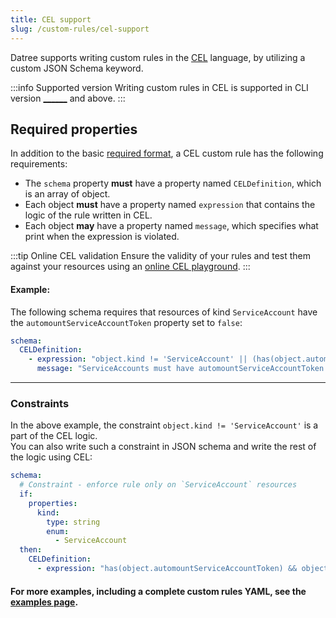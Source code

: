 ```yaml
---
title: CEL support
slug: /custom-rules/cel-support
---
```


Datree supports writing custom rules in the [CEL](https://github.com/google/cel-spec) language, by utilizing a custom JSON Schema keyword.

:::info Supported version
Writing custom rules in CEL is supported in CLI version [______](https://github.com/datreeio/datree/releases/tag/______) and above.
:::

## Required properties

In addition to the basic [required format](/custom-rules/custom-rules-overview#rule-format), a CEL custom rule has the following requirements:

- The `schema` property **must** have a property named `CELDefinition`, which is an array of object.
- Each object **must** have a property named `expression` that contains the logic of the rule written in CEL.
- Each object **may** have a property named `message`, which specifies what print when the expression is violated.

:::tip Online CEL validation
Ensure the validity of your rules and test them against your resources using an [online CEL playground](https://playcel.undistro.io/).
:::

#### Example:

The following schema requires that resources of kind `ServiceAccount` have the `automountServiceAccountToken` property set to `false`:  

```yaml
schema:
  CELDefinition:
    - expression: "object.kind != 'ServiceAccount' || (has(object.automountServiceAccountToken) && object.automountServiceAccountToken == false)"
      message: "ServiceAccounts must have automountServiceAccountToken set to false" # `message` is optional
```

---

### Constraints

In the above example, the constraint `object.kind != 'ServiceAccount'` is a part of the CEL logic.  
You can also write such a constraint in JSON schema and write the rest of the logic using CEL:

```yaml
schema:
  # Constraint - enforce rule only on `ServiceAccount` resources
  if:
    properties:
      kind:
        type: string
        enum:
          - ServiceAccount
  then:
    CELDefinition:
      - expression: "has(object.automountServiceAccountToken) && object.automountServiceAccountToken == false"
```

#### For more examples, including a complete custom rules YAML, see the [examples page](/custom-rules/examples).
